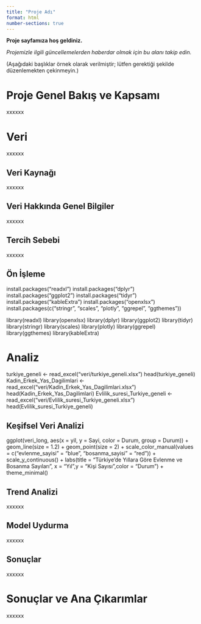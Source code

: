 ```yaml
---
title: "Proje Adı"
format: html
number-sections: true
---
```


**Proje sayfamıza hoş geldiniz.**

*Projemizle ilgili güncellemelerden haberdar olmak için bu alanı takip edin.*

(Aşağıdaki başlıklar örnek olarak verilmiştir; lütfen gerektiği şekilde düzenlemekten çekinmeyin.)

# Proje Genel Bakış ve Kapsamı

xxxxxx

# Veri

xxxxxx

## Veri Kaynağı

xxxxxx

## Veri Hakkında Genel Bilgiler

xxxxxx

## Tercih Sebebi

xxxxxx

## Ön İşleme

install.packages("readxl") 
install.packages("dplyr")
install.packages("ggplot2")
install.packages("tidyr") 
install.packages("kableExtra") 
install.packages("openxlsx") 
install.packages(c("stringr", "scales", "plotly", "ggrepel", "ggthemes"))

library(readxl) 
library(openxlsx) 
library(dplyr)
library(ggplot2) 
library(tidyr) 
library(stringr) 
library(scales) 
library(plotly)
library(ggrepel) 
library(ggthemes)
library(kableExtra)

# Analiz
turkiye_geneli <- read_excel("veri/turkiye_geneli.xlsx")
head(turkiye_geneli)
Kadin_Erkek_Yas_Dagilimlari <- read_excel("veri/Kadin_Erkek_Yas_Dagilimlari.xlsx")
head(Kadin_Erkek_Yas_Dagilimlari)
Evlilik_suresi_Turkiye_geneli <- read_excel("veri/Evlilik_suresi_Turkiye_geneli.xlsx")
head(Evlilik_suresi_Turkiye_geneli)

## Keşifsel Veri Analizi

ggplot(veri_long, aes(x = yil, y = Sayi, color = Durum, group = Durum)) +
  geom_line(size = 1.2) +
  geom_point(size = 2) +
  scale_color_manual(values = c("evlenme_sayisi" = "blue", "bosanma_sayisi" = "red")) +
  scale_y_continuous() +
  labs(title = "Türkiye'de Yıllara Göre Evlenme ve Bosanma Sayıları", x = "Yıl",y = "Kişi Sayısı",color = "Durum") +
  theme_minimal()
  
  
## Trend Analizi

xxxxxx

## Model Uydurma

xxxxxx

## Sonuçlar

xxxxxx

# Sonuçlar ve Ana Çıkarımlar

xxxxxx
